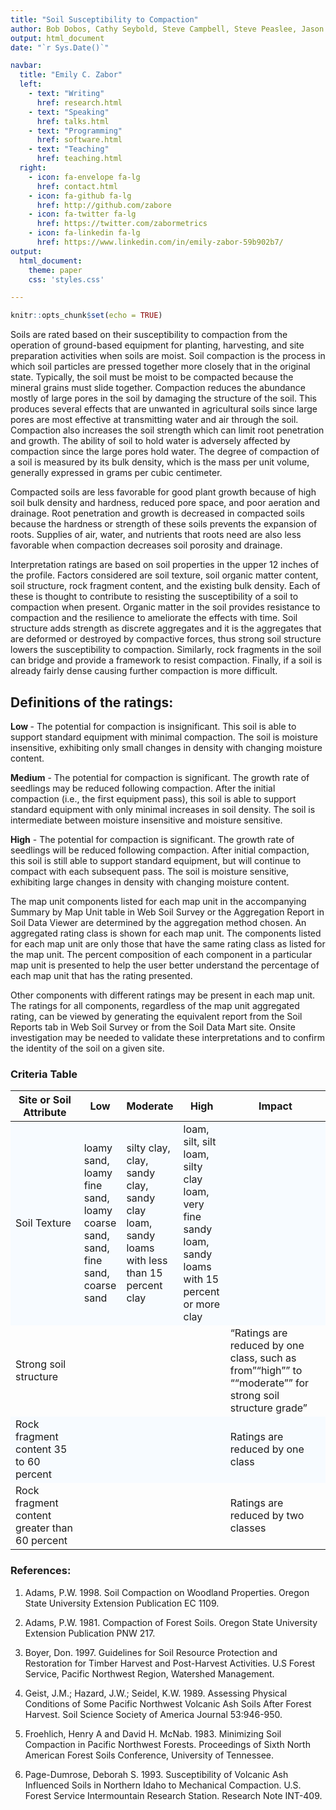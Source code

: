 ---
title: "Soil Susceptibility to Compaction"
author: Bob Dobos, Cathy Seybold, Steve Campbell, Steve Peaslee, Jason Nemecek
output: html_document
date: "`r Sys.Date()`"

navbar:
  title: "Emily C. Zabor"
  left:
    - text: "Writing"
      href: research.html
    - text: "Speaking"
      href: talks.html
    - text: "Programming"
      href: software.html
    - text: "Teaching"
      href: teaching.html
  right:
    - icon: fa-envelope fa-lg
      href: contact.html
    - icon: fa-github fa-lg
      href: http://github.com/zabore
    - icon: fa-twitter fa-lg
      href: https://twitter.com/zabormetrics
    - icon: fa-linkedin fa-lg
      href: https://www.linkedin.com/in/emily-zabor-59b902b7/
output:
  html_document:
    theme: paper
    css: 'styles.css'

---

```{r setup, include=FALSE}
knitr::opts_chunk$set(echo = TRUE)
```


<style>
   tbody tr:nth-child(odd){
    background-color: #F7FBFF;
  }
</style>

Soils are rated based on their susceptibility to compaction from the operation of ground-based equipment for planting, harvesting, and site preparation activities when soils are moist.  Soil compaction is the process in which soil particles are pressed together more closely that in the original state.  Typically, the soil must be moist to be compacted because the mineral grains must slide together.  Compaction reduces the abundance mostly of large pores in the soil by damaging the structure of the soil.  This produces several effects that are unwanted in agricultural soils since large pores are most effective at transmitting water and air through the soil.  Compaction also increases the soil strength which can limit root penetration and growth.  The ability of soil to hold water is adversely affected by compaction since the large pores hold water.  The degree of compaction of a soil is measured by its bulk density, which is the mass per unit volume, generally expressed in grams per cubic centimeter.

Compacted soils are less favorable for good plant growth because of high soil bulk density and hardness, reduced pore space, and poor aeration and drainage. Root penetration and growth is decreased in compacted soils because the hardness or strength of these soils prevents the expansion of roots. Supplies of air, water, and nutrients that roots need are also less favorable when compaction decreases soil porosity and drainage.

Interpretation ratings are based on soil properties in the upper 12 inches of the profile.  Factors considered are soil texture, soil organic matter content, soil structure, rock fragment content, and the existing bulk density.  Each of these is thought to contribute to resisting the susceptibility of a soil to compaction when present.  Organic matter in the soil provides resistance to compaction and the resilience to ameliorate the effects with time.  Soil structure adds strength as discrete aggregates and it is the aggregates that are deformed or destroyed by compactive forces, thus strong soil structure lowers the susceptibility to compaction.  Similarly, rock fragments in the soil can bridge and provide a framework to resist compaction.  Finally, if a soil is already fairly dense causing further compaction is more difficult. 

## Definitions of the ratings:

**Low **- The potential for compaction is insignificant.  This soil is able to support standard equipment with minimal compaction. The soil is moisture insensitive, exhibiting only small changes in density with changing moisture content.

**Medium** - The potential for compaction is significant.  The growth rate of seedlings may be reduced following compaction.  After the initial compaction (i.e., the first equipment pass), this soil is able to support standard equipment with only minimal increases in soil density.  The soil is intermediate between moisture insensitive and moisture sensitive.

**High** - The potential for compaction is significant.  The growth rate of seedlings will be reduced following compaction.  After initial compaction, this soil is still able to support standard equipment, but will continue to compact with each subsequent pass.  The soil is moisture sensitive, exhibiting large changes in density with changing moisture content.

The map unit components listed for each map unit in the accompanying Summary by Map Unit table in Web Soil Survey or the Aggregation Report in Soil Data Viewer are determined by the aggregation method chosen. An aggregated rating class is shown for each map unit. The components listed for each map unit are only those that have the same rating class as listed for the map unit. The percent composition of each component in a particular map unit is presented to help the user better understand the percentage of each map unit that has the rating presented. 

Other components with different ratings may be present in each map unit. The ratings for all components, regardless of the map unit aggregated rating, can be viewed by generating the equivalent report from the Soil Reports tab in Web Soil Survey or from the Soil Data Mart site. Onsite investigation may be needed to validate these interpretations and to confirm the identity of the soil on a given site.

### Criteria Table

Site or Soil Attribute|Low|Moderate|High|Impact
---------------------------|--------------|------------------|------------------|----------------------------------------
Soil Texture|loamy sand, loamy fine sand, loamy coarse sand, sand, fine sand, coarse sand|silty clay, clay, sandy clay, sandy clay loam, sandy loams with less than 15 percent clay|loam, silt, silt loam, silty clay loam, very fine sandy loam, sandy loams with 15 percent or more clay|
Strong soil structure||||"Ratings are reduced by one class, such as from ""high"" to ""moderate"" for strong soil structure grade"
Rock fragment content 35 to 60 percent||||Ratings are reduced by one class
Rock fragment content greater than 60 percent||||Ratings are reduced by two classes


### References:

1. Adams, P.W.  1998. Soil Compaction on Woodland Properties.  Oregon State University Extension Publication EC 1109.

2. Adams, P.W.  1981. Compaction of Forest Soils.  Oregon State University Extension Publication PNW 217.

3. Boyer, Don. 1997. Guidelines for Soil Resource Protection and Restoration for Timber Harvest and Post-Harvest Activities.  U.S Forest Service, Pacific Northwest Region, Watershed Management.

4. Geist, J.M.; Hazard, J.W.; Seidel, K.W. 1989. Assessing Physical Conditions of Some Pacific Northwest Volcanic Ash Soils After Forest Harvest.  Soil Science Society of America Journal 53:946-950.

5. Froehlich, Henry A and David H. McNab. 1983. Minimizing Soil Compaction in Pacific Northwest Forests.  Proceedings of Sixth North American Forest Soils Conference, University of Tennessee.

6. Page-Dumrose, Deborah S.  1993. Susceptibility of Volcanic Ash Influenced Soils in Northern Idaho to Mechanical Compaction. U.S. Forest Service Intermountain Research Station.  Research Note INT-409.

